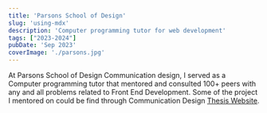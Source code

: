 ```yaml
---
title: 'Parsons School of Design'
slug: 'using-mdx'
description: 'Computer programming tutor for web development'
tags: ["2023-2024"]
pubDate: 'Sep 2023'
coverImage: './parsons.jpg'
---
```



At Parsons School of Design Communication design, I served as a Computer programming tutor that mentored and consulted 100+ peers with any and all problems related to Front End Development.
Some of the project I mentored on could be find through Communication Design [Thesis Website](https://bfacd.parsons.edu/).

